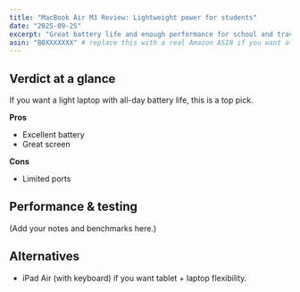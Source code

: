 ```yaml
---
title: "MacBook Air M3 Review: Lightweight power for students"
date: "2025-09-25"
excerpt: "Great battery life and enough performance for school and travel."
asin: "B0XXXXXXX" # replace this with a real Amazon ASIN if you want affiliate links
---
```


## Verdict at a glance
If you want a light laptop with all-day battery life, this is a top pick.

**Pros**
- Excellent battery
- Great screen

**Cons**
- Limited ports

## Performance & testing
(Add your notes and benchmarks here.)

## Alternatives
- iPad Air (with keyboard) if you want tablet + laptop flexibility.
